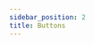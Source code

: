 ```yaml
---
sidebar_position: 2
title: Buttons
---
```


<!-- TODO: https://vladfrangu.notion.site/Handling-Interactions-not-Application-Commands-in-Sapphire-92e307005b9f4e3b849663ea43c57701 -->
